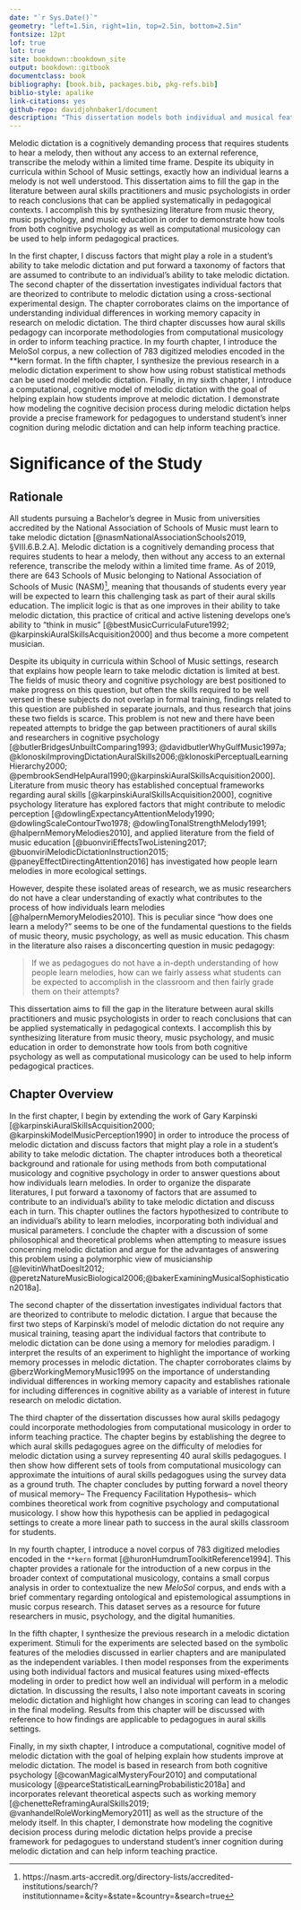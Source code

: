 ```yaml
--- 
date: "`r Sys.Date()`"
geometry: "left=1.5in, right=1in, top=2.5in, bottom=2.5in"
fontsize: 12pt
lof: true
lot: true
site: bookdown::bookdown_site
output: bookdown::gitbook
documentclass: book
bibliography: [book.bib, packages.bib, pkg-refs.bib]
biblio-style: apalike
link-citations: yes
github-repo: davidjohnbaker1/document
description: "This dissertation models both individual and musical features that contribute to processes involved in melodic dictation."
---
```


\cleardoublepage\newpage
\chapter{Abstract}

Melodic dictation is a cognitively demanding process that requires students to hear a melody, then without any access to an external reference, transcribe the melody within a limited time frame. 
Despite its ubiquity in curricula within School of Music settings, exactly how an individual learns a melody is not well understood. 
This dissertation aims to fill the gap in the literature between aural skills practitioners and music psychologists in order to reach conclusions that can be applied systematically in pedagogical contexts. 
I accomplish this by synthesizing literature from music theory, music psychology, and music education in order to demonstrate how tools from both cognitive psychology as well as computational musicology can be used to help inform pedagogical practices.

In the first chapter, I discuss factors that  might play a role in a student's ability to take melodic dictation and put forward a taxonomy of factors that are assumed to contribute to an individual’s ability to take melodic dictation. 
The second chapter of the dissertation investigates individual factors that are theorized to contribute to melodic dictation using a cross-sectional experimental design. 
The chapter corroborates claims on the importance of understanding individual differences in working memory capacity in research on melodic dictation. 
The third chapter discusses how aural skills pedagogy can incorporate methodologies from computational musicology in order to inform teaching practice. 
In my fourth chapter, I introduce the MeloSol corpus, a new collection of 783 digitized melodies encoded in the **kern format. 
In the fifth chapter, I synthesize the previous research in a melodic dictation experiment to show how using robust statistical methods can be used model melodic dictation. 
Finally, in my sixth chapter, I introduce a computational, cognitive model of melodic dictation with the goal of helping explain how students improve at melodic dictation. 
I demonstrate how modeling the cognitive decision process during melodic dictation helps provide a precise framework for pedagogues to understand student’s inner cognition during melodic dictation and can help inform teaching practice. 

\mainmatter 

# Significance of the Study

## Rationale

All students pursuing a Bachelor's degree in Music from universities accredited by the National Association of Schools of Music must learn to take melodic dictation [@nasmNationalAssociationSchools2019, §VIII.6.B.2.A].
Melodic dictation is a cognitively demanding process that requires students to hear a melody, then without any access to an external reference, transcribe the melody within a limited time frame.
As of 2019, there are 643 Schools of Music belonging to National Association of Schools of Music (NASM)^[https://nasm.arts-accredit.org/directory-lists/accredited-institutions/search/?institutionname=&city=&state=&country=&search=true], meaning that thousands of students every year will be expected to learn this challenging task as part of their aural skills education.
The implicit logic is that as one improves in their ability to take melodic dictation, this practice of critical and active listening develops one's ability to "think in music" [@bestMusicCurriculaFuture1992; @karpinskiAuralSkillsAcquisition2000] and thus become a more competent musician. 

Despite its ubiquity in curricula within School of Music settings, research that explains how people learn to take melodic dictation is limited at best.
The fields of music theory and cognitive psychology are best positioned to make progress on this question, but often the skills required to be well versed in these subjects do not overlap in formal training, findings related to this question are published in separate journals, and thus research that joins these two fields is scarce.
This problem is not new and there have been repeated attempts to bridge the gap between practitioners of aural skills and researchers in cognitive psychology [@butlerBridgesUnbuiltComparing1993; @davidbutlerWhyGulfMusic1997a; @klonoskiImprovingDictationAuralSkills2006;@klonoskiPerceptualLearningHierarchy2000; @pembrookSendHelpAural1990;@karpinskiAuralSkillsAcquisition2000].
Literature from music theory has established conceptual frameworks regarding aural skills [@karpinskiAuralSkillsAcquisition2000], cognitive psychology literature has explored factors that might contribute to melodic perception [@dowlingExpectancyAttentionMelody1990; @dowlingScaleContourTwo1978; @dowlingTonalStrengthMelody1991; @halpernMemoryMelodies2010], and applied literature from the field of music education [@buonviriEffectsTwoListening2017; @buonviriMelodicDictationInstruction2015; @paneyEffectDirectingAttention2016] has investigated how people learn melodies in more ecological settings.

However, despite these isolated areas of research, we as music researchers do not have a clear understanding of exactly what contributes to the process of how individuals learn melodies [@halpernMemoryMelodies2010].
This is peculiar since "how does one learn a melody?" seems to be one of the fundamental questions to the fields of music theory, music psychology, as well as music education. 
This chasm in the literature also raises a disconcerting question in music pedagogy: 

> If we as pedagogues do not have a in-depth understanding of how people learn melodies, how can we fairly assess what students can be expected to accomplish in the classroom and then fairly grade them on their attempts?

This dissertation aims to fill the gap in the literature between aural skills practitioners and music psychologists in order to reach conclusions that can be applied systematically in pedagogical contexts.
I accomplish this by synthesizing literature from music theory, music psychology, and music education in order to demonstrate how tools from both cognitive psychology as well as computational musicology can be used to help inform pedagogical practices.

## Chapter Overview 

In the first chapter, I begin by extending the work of Gary Karpinski [@karpinskiAuralSkillsAcquisition2000; @karpinskiModelMusicPerception1990] in order to introduce the process of melodic dictation and discuss factors that  might play a role in a student's ability to take melodic dictation.
The chapter introduces both a theoretical background and rationale for using methods from both computational musicology and cognitive psychology in order to answer questions about how individuals learn melodies.
In order to organize the disparate literatures, I put forward a taxonomy of factors that are assumed to contribute to an individual's ability to take melodic dictation and discuss each in turn.
This chapter outlines the factors hypothesized to contribute to an individual's ability to learn melodies, incorporating both individual and musical parameters.
I conclude the chapter with a discussion of some philosophical and theoretical problems when attempting to measure issues concerning melodic dictation and argue for the advantages of answering this problem using a polymorphic view of musicianship [@levitinWhatDoesIt2012; @peretzNatureMusicBiological2006;@bakerExaminingMusicalSophistication2018a].

The second chapter of the dissertation investigates individual factors that are theorized to contribute to melodic dictation.
I argue that because the first two steps of Karpinski's model of melodic dictation do not require any musical training, teasing apart the individual factors that contribute to melodic dictation can be done using a memory for melodies paradigm. 
I interpret the results of an experiment to highlight the importance of working memory processes in melodic dictation.
The chapter corroborates claims by @berzWorkingMemoryMusic1995 on the importance of understanding individual differences in working memory capacity and establishes rationale for including differences in cognitive ability as a variable of interest in future research on melodic dictation.

The third chapter of the dissertation discusses how aural skills pedagogy could incorporate methodologies from computational musicology in order to inform teaching practice.
The chapter begins by establishing the degree to which aural skills pedagogues agree on the difficulty of melodies for melodic dictation using a survey representing 40 aural skills pedagogues.
I then show how different sets of tools from computational musicology can approximate the intuitions of aural skills pedagogues using the survey data as a ground truth.
The chapter concludes by putting forward a novel theory of musical memory-- The Frequency Facilitation Hypothesis-- which combines theoretical work from cognitive psychology and computational musicology.
I show how this hypothesis can be applied in pedagogical settings to create a more linear path to success in the aural skills classroom for students.

In my fourth chapter, I introduce a novel corpus of 783 digitized melodies encoded in the ```**kern```
format [@huronHumdrumToolkitReference1994].
This chapter provides a rationale for the introduction of a new corpus in the broader context of computational musicology, contains a small corpus analysis in order to contextualize the new _MeloSol_ corpus, and ends with a brief commentary regarding ontological and epistemological assumptions in music corpus research.
This dataset serves as a resource for future researchers in music, psychology, and the digital humanities. 

In the fifth chapter, I synthesize the previous research in a melodic dictation experiment. 
Stimuli for the experiments are selected based on the symbolic features of the melodies discussed in earlier chapters and are manipulated as the independent variables. 
I then model responses from the experiments using both individual factors and musical features using mixed-effects modeling in order to predict how well an individual will perform in a melodic dictation. 
In discussing the results, I also note important caveats in scoring melodic dictation and highlight how changes in scoring can lead to changes in the final modeling.
Results from this chapter will be discussed with reference to how findings are applicable to pedagogues in aural skills settings. 

Finally, in my sixth chapter, I introduce a computational, cognitive model of melodic dictation with the goal of helping explain how students improve at melodic dictation. 
The model is based in research from both cognitive psychology [@cowanMagicalMysteryFour2010] and computational musicology [@pearceStatisticalLearningProbabilistic2018a] and incorporates relevant theoretical aspects such as working memory [@chenetteReframingAuralSkills2019; @vanhandelRoleWorkingMemory2011] as well as the structure of the melody itself. 
In this chapter, I demonstrate how modeling the cognitive decision process during melodic dictation helps provide a precise framework for pedagogues to understand student’s inner cognition during melodic dictation and can help inform teaching practice. 
